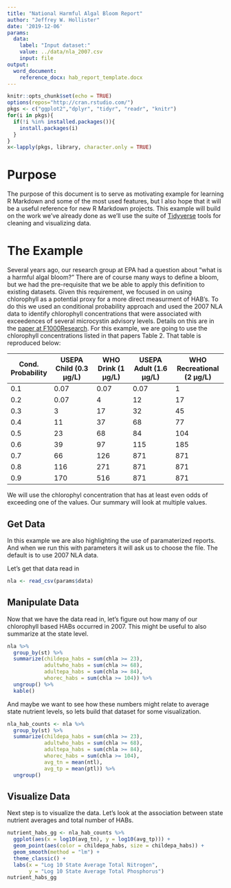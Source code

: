 ```yaml
---
title: "National Harmful Algal Bloom Report"
author: "Jeffrey W. Hollister"
date: '2019-12-06'
params:
  data:
    label: "Input dataset:"
    value: ../data/nla_2007.csv
    input: file
output:
  word_document:
    reference_docx: hab_report_template.docx
---
```


```r
knitr::opts_chunk$set(echo = TRUE)
options(repos="http://cran.rstudio.com/")
pkgs <- c("ggplot2","dplyr", "tidyr", "readr", "knitr")
for(i in pkgs){
  if(!i %in% installed.packages()){
    install.packages(i)
  }
}
x<-lapply(pkgs, library, character.only = TRUE)
```

# Purpose

The purpose of this document is to serve as motivating example for learning R Markdown and some of the most used features, but I also hope that it will be a useful reference for new R Markdown projects.  This example will build on the work we've already done as we'll use the suite of [Tidyverse](https://tidyverse.org) tools for cleaning and visualizing data.  

# The Example

Several years ago, our research group at EPA had a question about "what is a harmful algal bloom?"  There are of course many ways to define a bloom, but we had the pre-requisite that we be able to apply this definition to existing datasets.  Given this requirement, we focused in on using chlorophyll as a potential proxy for a more direct measurment of HAB's.  To do this we used an conditional probability approach and used the 2007 NLA data to identify chlorophyll concentrations that were associated with exceedences of several microcystin advisory levels.  Details on this are in the [paper at F1000Research](https://f1000research.com/articles/5-151).  For this example, we are going to use the chlorophyll concentrations listed in that papers Table 2.  That table is reproduced below:

|Cond. Probability|USEPA Child (0.3 µg/L)|WHO Drink (1 µg/L)|USEPA Adult (1.6 µg/L)|WHO Recreational (2 µg/L)|
|-----------------|----------------------|------------------|----------------------|--------------------------|
|0.1|	0.07|	0.07|	0.07|	1|
|0.2|	0.07|	4|	12|	17|
|0.3|	3|	17|	32|	45|
|0.4|	11|	37|	68|	77|
|0.5|	23|	68|	84|	104|
|0.6|	39|	97|	115|	185|
|0.7|	66|	126|	871|	871|
|0.8|	116|	271|	871|	871|
|0.9|	170|	516|	871|	871|

We will use the chlorophyl concentration that has at least even odds of exceeding one of the values.  Our summary will look at multiple values.

## Get Data 

In this example we are also highlighting the use of paramaterized reports.  And when we run this with parameters it will ask us to choose the file.  The default is to use 2007 NLA data. 

Let's get that data read in

```r
nla <- read_csv(params$data)
```

## Manipulate Data

Now that we have the data read in, let's figure out how many of our chlorophyll based HABs occurred in 2007.  This might be useful to also summarize at the state level.

```r
nla %>%
  group_by(st) %>% 
  summarize(childepa_habs = sum(chla >= 23),
            adultwho_habs = sum(chla >= 68),
            adultepa_habs = sum(chla >= 84),
            whorec_habs = sum(chla >= 104)) %>%
  ungroup() %>%
  kable()
```

And maybe we want to see how these numbers might relate to average state nutrient levels, so lets build that dataset for some visualization.

```r
nla_hab_counts <- nla %>%
  group_by(st) %>% 
  summarize(childepa_habs = sum(chla >= 23),
            adultwho_habs = sum(chla >= 68),
            adultepa_habs = sum(chla >= 84),
            whorec_habs = sum(chla >= 104),
            avg_tn = mean(ntl),
            avg_tp = mean(ptl)) %>%
  ungroup() 
```

## Visualize Data

Next step is to visualize the data.  Let's look at the association between state nutrient averages and total number of HABs.

```r
nutrient_habs_gg <- nla_hab_counts %>%
  ggplot(aes(x = log10(avg_tn), y = log10(avg_tp))) +
  geom_point(aes(color = childepa_habs, size = childepa_habs)) +
  geom_smooth(method = "lm") +
  theme_classic() +
  labs(x = "Log 10 State Average Total Nitrogen",
       y = "Log 10 State Average Total Phosphorus")
nutrient_habs_gg
```


